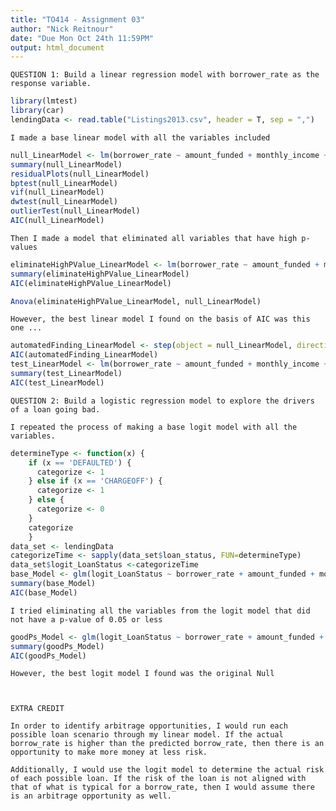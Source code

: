 ```yaml
---
title: "TO414 - Assignment 03"
author: "Nick Reitnour"
date: "Due Mon Oct 24th 11:59PM"
output: html_document
---
```


```
QUESTION 1: Build a linear regression model with borrower_rate as the response variable.
```

```r
library(lmtest)
library(car)
lendingData <- read.table("Listings2013.csv", header = T, sep = ",")
```
```
I made a base linear model with all the variables included
```
```r

null_LinearModel <- lm(borrower_rate ~ amount_funded + monthly_income + dti + months_employed + current_delinquencies + delinquencies_last7_years + open_credit_lines + credit_lines_last7_years + inquiries_last6_months + total_inquiries + bankcard_utilization + revolving_balance + is_homeowner, data = lendingData)
summary(null_LinearModel)
residualPlots(null_LinearModel)
bptest(null_LinearModel)
vif(null_LinearModel)
dwtest(null_LinearModel)
outlierTest(null_LinearModel)
AIC(null_LinearModel)
```

```
Then I made a model that eliminated all variables that have high p-values
```
```r
eliminateHighPValue_LinearModel <- lm(borrower_rate ~ amount_funded + monthly_income + dti + current_delinquencies + delinquencies_last7_years + open_credit_lines + credit_lines_last7_years + inquiries_last6_months + total_inquiries + bankcard_utilization + is_homeowner, data = lendingData)
summary(eliminateHighPValue_LinearModel)
AIC(eliminateHighPValue_LinearModel)

Anova(eliminateHighPValue_LinearModel, null_LinearModel)


```
```
However, the best linear model I found on the basis of AIC was this one ...
```

```r
automatedFinding_LinearModel <- step(object = null_LinearModel, direction = "backward")
AIC(automatedFinding_LinearModel)
test_LinearModel <- lm(borrower_rate ~ amount_funded + monthly_income + dti + months_employed + current_delinquencies + delinquencies_last7_years + open_credit_lines + credit_lines_last7_years + inquiries_last6_months + total_inquiries + bankcard_utilization + is_homeowner, data = lendingData)
summary(test_LinearModel)
AIC(test_LinearModel)

```
```
QUESTION 2: Build a logistic regression model to explore the drivers of a loan going bad.
```

```
I repeated the process of making a base logit model with all the variables.
```
```r
determineType <- function(x) {
    if (x == 'DEFAULTED') {
      categorize <- 1
    } else if (x == 'CHARGEOFF') {
      categorize <- 1
    } else {
      categorize <- 0
    }
    categorize
    }
data_set <- lendingData
categorizeTime <- sapply(data_set$loan_status, FUN=determineType)
data_set$logit_LoanStatus <-categorizeTime
base_Model <- glm(logit_LoanStatus ~ borrower_rate + amount_funded + monthly_income + dti + months_employed + current_delinquencies + delinquencies_last7_years + open_credit_lines + credit_lines_last7_years + inquiries_last6_months + total_inquiries + bankcard_utilization + revolving_balance + is_homeowner, data = data_set, family="binomial")
summary(base_Model)
AIC(base_Model)
```
```
I tried eliminating all the variables from the logit model that did not have a p-value of 0.05 or less
```
```r
goodPs_Model <- glm(logit_LoanStatus ~ borrower_rate + amount_funded + monthly_income + open_credit_lines + credit_lines_last7_years + total_inquiries, data = data_set, family="binomial")
summary(goodPs_Model)
AIC(goodPs_Model)
```
```
However, the best logit model I found was the original Null



```
```
EXTRA CREDIT
```
```
In order to identify arbitrage opportunities, I would run each possible loan scenario through my linear model. If the actual borrow_rate is higher than the predicted borrow_rate, then there is an opportunity to make more money at less risk.

Additionally, I would use the logit model to determine the actual risk of each possible loan. If the risk of the loan is not aligned with that of what is typical for a borrow_rate, then I would assume there is an arbitrage opportunity as well.
```
